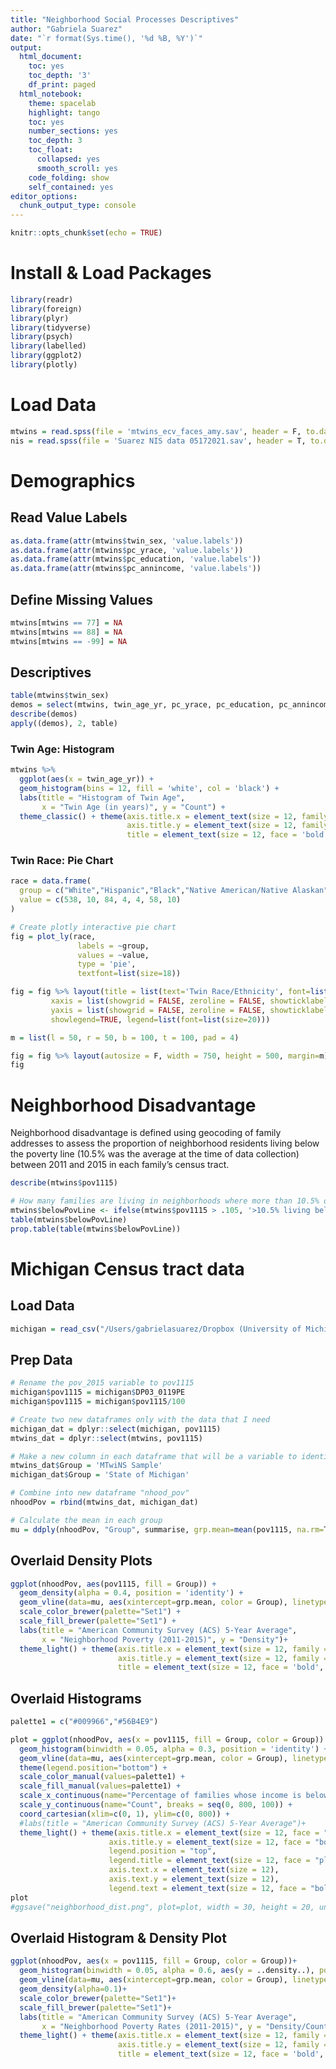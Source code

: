 ```yaml
---
title: "Neighborhood Social Processes Descriptives"
author: "Gabriela Suarez"
date: "`r format(Sys.time(), '%d %B, %Y')`"
output:
  html_document:
    toc: yes
    toc_depth: '3'
    df_print: paged
  html_notebook:
    theme: spacelab
    highlight: tango
    toc: yes
    number_sections: yes
    toc_depth: 3
    toc_float:
      collapsed: yes
      smooth_scroll: yes
    code_folding: show
    self_contained: yes
editor_options:
  chunk_output_type: console
---
```


```r
knitr::opts_chunk$set(echo = TRUE)
```

# Install & Load Packages
```r
library(readr)
library(foreign)
library(plyr)
library(tidyverse)
library(psych)
library(labelled)
library(ggplot2)
library(plotly)
```

# Load Data
```r
mtwins = read.spss(file = 'mtwins_ecv_faces_amy.sav', header = F, to.data.frame=TRUE, use.value.labels = F)
nis = read.spss(file = 'Suarez NIS data 05172021.sav', header = T, to.data.frame=TRUE, use.value.labels = F)
```

# Demographics

## Read Value Labels
```r
as.data.frame(attr(mtwins$twin_sex, 'value.labels'))
as.data.frame(attr(mtwins$pc_yrace, 'value.labels'))
as.data.frame(attr(mtwins$pc_education, 'value.labels'))
as.data.frame(attr(mtwins$pc_annincome, 'value.labels'))
```

## Define Missing Values
```r
mtwins[mtwins == 77] = NA
mtwins[mtwins == 88] = NA
mtwins[mtwins == -99] = NA
```

## Descriptives
```r
table(mtwins$twin_sex)
demos = select(mtwins, twin_age_yr, pc_yrace, pc_education, pc_annincome)
describe(demos)
apply((demos), 2, table)
```

### Twin Age: Histogram
```r
mtwins %>%
  ggplot(aes(x = twin_age_yr)) + 
  geom_histogram(bins = 12, fill = 'white', col = 'black') + 
  labs(title = "Histogram of Twin Age",
       x = "Twin Age (in years)", y = "Count") + 
  theme_classic() + theme(axis.title.x = element_text(size = 12, family = "Times"), 
                          axis.title.y = element_text(size = 12, family = "Times"),
                          title = element_text(size = 12, face = 'bold', family = 'Times'))
```

### Twin Race: Pie Chart
```r
race = data.frame(
  group = c("White","Hispanic","Black","Native American/Native Alaskan","Asian/Pacific Islander","Biracial","Other"),
  value = c(538, 10, 84, 4, 4, 58, 10)
)

# Create plotly interactive pie chart
fig = plot_ly(race, 
               labels = ~group, 
               values = ~value, 
               type = 'pie', 
               textfont=list(size=18))

fig = fig %>% layout(title = list(text='Twin Race/Ethnicity', font=list(size=24)),
         xaxis = list(showgrid = FALSE, zeroline = FALSE, showticklabels = FALSE, font=list(size=18)),
         yaxis = list(showgrid = FALSE, zeroline = FALSE, showticklabels = FALSE, font=list(size=18)),
         showlegend=TRUE, legend=list(font=list(size=20)))

m = list(l = 50, r = 50, b = 100, t = 100, pad = 4)

fig = fig %>% layout(autosize = F, width = 750, height = 500, margin=m)
fig
```

# Neighborhood Disadvantage

Neighborhood disadvantage is defined using geocoding of family addresses to assess the proportion of neighborhood residents living below the poverty line (10.5% was the average at the time of data collection) between 2011 and 2015 in each family's census tract.

```r
describe(mtwins$pov1115)

# How many families are living in neighborhoods where more than 10.5% of families in the neighborhood are living below the poverty line?
mtwins$belowPovLine <- ifelse(mtwins$pov1115 > .105, '>10.5% living below pov line', '<10.5% living below pov line')
table(mtwins$belowPovLine)
prop.table(table(mtwins$belowPovLine))
```

# Michigan Census tract data

## Load Data
```r
michigan = read_csv("/Users/gabrielasuarez/Dropbox (University of Michigan)/MiND_Lab/Research_Projects/nhood_social_processes/Analysis/ACS_allCTs_2008-2012_families.csv")
```

## Prep Data
```r
# Rename the pov_2015 variable to pov1115
michigan$pov1115 = michigan$DP03_0119PE
michigan$pov1115 = michigan$pov1115/100
```

```r
# Create two new dataframes only with the data that I need
michigan_dat = dplyr::select(michigan, pov1115)
mtwins_dat = dplyr::select(mtwins, pov1115)

# Make a new column in each dataframe that will be a variable to identify where they came from later
mtwins_dat$Group = 'MTwiNS Sample'
michigan_dat$Group = 'State of Michigan'

# Combine into new dataframe "nhood_pov"
nhoodPov = rbind(mtwins_dat, michigan_dat)

# Calculate the mean in each group
mu = ddply(nhoodPov, "Group", summarise, grp.mean=mean(pov1115, na.rm=T))
```

## Overlaid Density Plots
```r
ggplot(nhoodPov, aes(pov1115, fill = Group)) + 
  geom_density(alpha = 0.4, position = 'identity') +
  geom_vline(data=mu, aes(xintercept=grp.mean, color = Group), linetype="dashed", size= 1) +
  scale_color_brewer(palette="Set1") +
  scale_fill_brewer(palette="Set1") +
  labs(title = "American Community Survey (ACS) 5-Year Average",
       x = "Neighborhood Poverty (2011-2015)", y = "Density")+
  theme_light() + theme(axis.title.x = element_text(size = 12, family = 'Times'), 
                        axis.title.y = element_text(size = 12, family = 'Times'),
                        title = element_text(size = 12, face = 'bold', family = 'Times'))
```

## Overlaid Histograms
```r
palette1 = c("#009966","#56B4E9")

plot = ggplot(nhoodPov, aes(x = pov1115, fill = Group, color = Group)) +
  geom_histogram(binwidth = 0.05, alpha = 0.3, position = 'identity') +
  geom_vline(data=mu, aes(xintercept=grp.mean, color = Group), linetype="dashed", size=1) +
  theme(legend.position="bottom") +
  scale_color_manual(values=palette1) +
  scale_fill_manual(values=palette1) +
  scale_x_continuous(name="Percentage of families whose income is below the poverty level", breaks = seq(0, 1, 0.1)) +
  scale_y_continuous(name="Count", breaks = seq(0, 800, 100)) +
  coord_cartesian(xlim=c(0, 1), ylim=c(0, 800)) +
  #labs(title = "American Community Survey (ACS) 5-Year Average")+
  theme_light() + theme(axis.title.x = element_text(size = 12, face = "bold", family="Times"), 
                      axis.title.y = element_text(size = 12, face = "bold", family="Times"), 
                      legend.position = "top", 
                      legend.title = element_text(size = 12, face = "plain", family="Times"),
                      axis.text.x = element_text(size = 12),
                      axis.text.y = element_text(size = 12),
                      legend.text = element_text(size = 12, face = "bold", family="Times"))
plot
#ggsave("neighborhood_dist.png", plot=plot, width = 30, height = 20, unit = "cm", dpi=600)
```

## Overlaid Histogram & Density Plot
```r
ggplot(nhoodPov, aes(x = pov1115, fill = Group, color = Group))+
  geom_histogram(binwidth = 0.05, alpha = 0.6, aes(y = ..density..), position = 'identity')+
  geom_vline(data=mu, aes(xintercept=grp.mean, color = Group), linetype="dashed")+
  geom_density(alpha=0.1)+
  scale_color_brewer(palette="Set1")+
  scale_fill_brewer(palette="Set1")+
  labs(title = "American Community Survey (ACS) 5-Year Average", 
       x = "Neighborhood Poverty Rates (2011-2015)", y = "Density/Count")+
  theme_light() + theme(axis.title.x = element_text(size = 12, family = 'Times'), 
                        axis.title.y = element_text(size = 12, family = 'Times'),
                        title = element_text(size = 12, face = 'bold', family = 'Times'))
```
